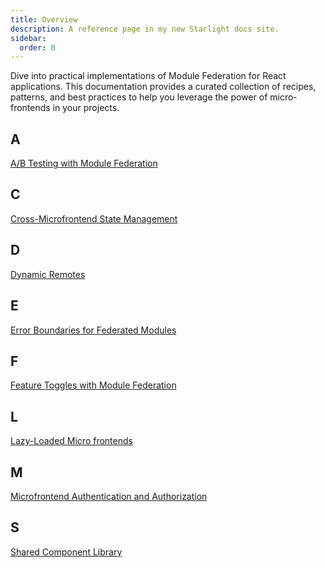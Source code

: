 ```yaml
---
title: Overview
description: A reference page in my new Starlight docs site.
sidebar:
  order: 0
---
```


Dive into practical implementations of Module Federation for React applications. This documentation provides a curated collection of recipes, patterns, and best practices to help you leverage the power of micro-frontends in your projects.

## A
[A/B Testing with Module Federation](/micro-frontends/module-federation-recipes/ab-testing-with-module-federation/)

## C
[Cross-Microfrontend State Management](/micro-frontends/module-federation-recipes/cross-microfrontend-state-management/)

## D
[Dynamic Remotes](/micro-frontends/module-federation-recipes/dynamic-remotes/)

## E
[Error Boundaries for Federated Modules](/micro-frontends/module-federation-recipes/error-boundaries-for-federated-modules/)

## F 
[Feature Toggles with Module Federation](/micro-frontends/module-federation-recipes/feature-toggles-with-module-federation/)

## L 
[Lazy-Loaded Micro frontends](/micro-frontends/module-federation-recipes/lazy-loaded-micro-frontends/)

## M
[Microfrontend Authentication and Authorization](/micro-frontends/module-federation-recipes/microfrontend-authentication-and-authorization/)

## S
[Shared Component Library](/micro-frontends/module-federation-recipes/shared-component-library/)
